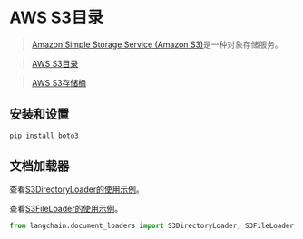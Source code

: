 # AWS S3目录

>[Amazon Simple Storage Service (Amazon S3)](https://docs.aws.amazon.com/AmazonS3/latest/userguide/using-folders.html)是一种对象存储服务。

>[AWS S3目录](https://docs.aws.amazon.com/AmazonS3/latest/userguide/using-folders.html)

>[AWS S3存储桶](https://docs.aws.amazon.com/AmazonS3/latest/userguide/UsingBucket.html)


## 安装和设置

```bash
pip install boto3
```


## 文档加载器

查看[S3DirectoryLoader的使用示例](/docs/modules/data_connection/document_loaders/integrations/aws_s3_directory.html)。

查看[S3FileLoader的使用示例](/docs/modules/data_connection/document_loaders/integrations/aws_s3_file.html)。

```python
from langchain.document_loaders import S3DirectoryLoader, S3FileLoader
```
